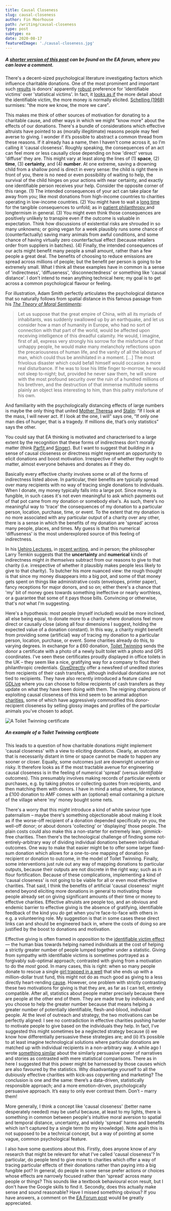 ```yaml
---
title: Causal Closeness
slug: causal-closeness
author: Fin Moorhouse
path: /writing/causal-closeness
type: post
subtype: ea
date: 2020-08-17
featuredImage: './causal-closeness.jpg'
---
```


##### A [shorter version of this post](https://forum.effectivealtruism.org/posts/unXxZAZGkxr9mscAG/eliciting-donations-through-causal-closeness) can be found on the EA forum, where you can leave a comment.

There's a decent-sized psychological literature investigating factors which influence charitable donations. One of the most prominent and important such [results](https://link.springer.com/article/10.1023/A:1007740225484) is donors' apparently [robust](http://citeseerx.ist.psu.edu/viewdoc/download?doi=10.1.1.565.1812&rep=rep1&type=pdf) preference for 'identifiable victims' over 'statistical victims'. In fact, it [looks as if](https://www.andrew.cmu.edu/user/gl20/GeorgeLoewenstein/Papers_files/pdf/identifiable-victim.pdf) the more detail about the identifiable victim, the more money is normally elicited. [Schelling (1968)](https://repository.library.georgetown.edu/handle/10822/762904) surmises: "the more we know, the more we care".

This makes me think of other sources of motivation for donating to a charitable cause, and other ways in which we might "know more" about the effects of our donations. There's a bundle of considerations which effective altruists have pointed to as (morally illegitimate) reasons people may feel averse to giving. I wonder if it’s possible to abstract a common thread from these reasons. If it already has a name, then I haven't come across it, so I'm calling it 'causal closeness'. Roughly speaking, the consequences of an act can feel more or less causally close depending on how 'direct' versus 'diffuse' they are. This might vary at least along the lines of (1) **space**, (2) **time**, (3) **certainty**, and (4) **number**. At one extreme, saving a drowning child from a shallow pond is direct in every sense: the child is right there in front of you, there is no need or even possibility of waiting to help, the survival of the child hinges on your actions with near certainty, and exactly one identifiable person receives your help. Consider the opposite corner of this range. (1) The intended consequences of your act can take place far away from you; like most donations from high-income countries to charities operating in low-income countries. (2) You might have to wait a [long time](https://www.historynet.com/ben-franklins-gift-keeps-giving.htm) for the tangible consequences to unfold; as in [patient philanthropy ](https://forum.effectivealtruism.org/posts/amdReARfSvgf5PpKK/phil-trammell-philanthropy-timing-and-the-hinge-of-history)and longtermism in general. (3) You might even think those consequences are positively unlikely to transpire even if the outcome is valuable in expectation. Think how discussions of existential risks are shrouded in so many unknowns; or going vegan for a week plausibly runs some chance of (counterfactually) saving many animals from awful conditions, and some chance of having virtually zero counterfactual effect (because retailers order from suppliers in batches). (4) Finally, the intended consequences of our acts might benefit many people a small amount, rather than a few people a great deal. The benefits of choosing to reduce emissions are spread across millions of people; but the benefit per person is going to be extremely small. What I think all these examples have in common is a sense of 'indirectness', 'diffuseness', 'disconnectedness' or something like 'causal distance'. I don't intend to mean anything technical here; my goal is to get across a common psychological flavour or feeling.

For illustration, Adam Smith perfectly articulates the psychological distance that so naturally follows from spatial distance in this famous passage from his *[The Theory of Moral Sentiments](https://www.goodreads.com/book/show/25700.The_Theory_of_Moral_Sentiments)*:

> Let us suppose that the great empire of China, with all its myriads of inhabitants, was suddenly swallowed up by an earthquake, and let us consider how a man of humanity in Europe, who had no sort of connection with that part of the world, would be affected upon receiving intelligence of this dreadful calamity. He would, I imagine, first of all, express very strongly his sorrow for the misfortune of that unhappy people, he would make many melancholy reflections upon the precariousness of human life, and the vanity of all the labours of man, which could thus be annihilated in a moment. […] The most frivolous disaster which could befall himself would occasion a more real disturbance. If he was to lose his little finger to-morrow, he would not sleep to-night; but, provided he never saw them, he will snore with the most profound security over the ruin of a hundred millions of his brethren, and the destruction of that immense multitude seems plainly an object less interesting to him, than this paltry misfortune of his own.

And familiarity with the psychologically distancing effects of large numbers is maybe the only thing that united [Mother Theresa](https://www.goodreads.com/quotes/1354045-if-i-look-at-the-mass-i-will-never-act) and [Stalin](https://quoteinvestigator.com/2010/05/21/death-statistic/): “If I look at the mass, I will never act. If I look at the one, I will” says one, “If only one man dies of hunger, that is a tragedy. If millions die, that’s only statistics” says the other.

You could say that EA thinking is motivated and characterised to a large extent by the recognition that these forms of indirectness don't morally matter (think [Parfit ](https://www.goodreads.com/book/show/327051.Reasons_and_Persons)and [Singer](https://www.utilitarian.net/singer/by/199704--.htm)). But I want to suggest that *building in* a sense of causal closeness or directness might represent an opportunity to elicit donations and boost motivation. Irrespective of whether they ought to matter, almost everyone behaves and donates as if they do.

Basically every effective charity involves some or all of the forms of indirectness listed above. In particular, their benefits are typically spread over many recipients with no way of tracing single donations to individuals. When I donate, my money typically falls into a large pot. Since money is fungible, in such cases it's not even meaningful to ask which payments out of that pot came from *my* donation or somebody else's. As such, there's no meaningful way to 'trace' the consequences of my donation to a particular person, location, purchase, time, or event. To the extent that my donation is no more associated with any particular output of a charity over any other, there is a sense in which the benefits of my donation are 'spread' across many people, places, and times. My guess is that this numerical 'diffuseness' is the most underexplored source of this feeling of indirectness.

In his [Uehiro Lectures](https://www.practicalethics.ox.ac.uk/uehiro-lectures-2017#tab-420616), in [recent writing](http://www.jpe.ox.ac.uk/papers/being-good-in-a-world-of-need-some-empirical-worries-and-an-uncomfortable-philosophical-possibility/), and in person; the philosopher Larry Temkin suggests that the **uncertainty** and **numerical** kinds of indirectness might *in themselves* subtract from our reasons to give to that charity (i.e. irrespective of whether it plausibly makes people less likely to give to that charity). To butcher his more nuanced view: the rough thought is that since my money disappears into a big pot, and some of that money gets spent on things like administrative costs (envelopes, printer paper), fancy receptions for major donors, and so on; either there's a chance that 'my' bit of money goes towards something ineffective or nearly worthless, or a guarantee that some of it pays those bills. Convincing or otherwise, that's *not* what I'm suggesting.

Here's a hypothesis: most people (myself included) would be more inclined, all else being equal, to donate more to a charity where donations feel more direct or causally close (along all four dimensions I suggest, holding the expected value of a donation constant). In this way, a charity might benefit from providing some (artificial) way of tracing my donation to a particular person, location, purchase, or event. Some charities already do this, to varying degrees. In exchange for a £60 donation, [Toilet Twinning](https://www.toilettwinning.org/) sends the donor a certificate with a photo of a newly built toilet with a photo and GPS coordinates. I've seen these certificates proudly displayed in office toilets in the UK – they seem like a nice, gratifying way for a company to flout their philanthropic credentials. [GiveDirectly](https://live.givedirectly.org/newsfeed/search?search=Kenya+Covid-19#search) offer a newsfeed of unedited stories from recipients of their cash transfers, although individual donations are not tied to recipients. They have also recently introduced a feature called [GDLive](https://live.givedirectly.org) where you can choose to follow recipients of cash transfers as they update on what they have been doing with them. The reigning champions of exploiting causal closeness of this kind seem to be animal adoption [charities](https://www.thedonkeysanctuary.org.uk/adopt), some of which have aggressively commodified this donor-recipient closeness by selling glossy images and profiles of the particular animals you've chosen to adopt.

![A Toilet Twinning certificate](images/toilet-twin.jpg)

##### An example of a Toilet Twinning certificate

This leads to a question of how charitable donations might implement 'causal closeness' with a view to eliciting donations. Clearly, an outcome that is necessarily distant in time or space cannot be made to happen any sooner or closer. Equally, some outcomes just are downright uncertain or risky. It therefore looks as if the most tractable avenue for engineering causal closeness is in the feeling of numerical 'spread' (versus *identifiable* outcomes). This presumably involves making records of particular events or purchases, e.g. by taking photos or collecting quotes from recipients, and then matching them with donors. I have in mind a setup where, for instance, a £100 donation to AMF comes with an (optional) email containing a picture of the village where 'my' money bought some nets.

There's a worry that this might introduce a kind of white saviour type paternalism – maybe there's something objectionable about making it look as if the worse-off recipient of a donation depended specifically on you, the well-off donor; or about donors 'collecting' or 'displaying' those people. The plain costs could also make this a non-starter for extremely lean, gimmick-free charities. Then there's the technological challenge of finding some not-entirely-arbitrary way of dividing individual donations between individual outcomes. One way to make that easier might be to offer some larger fixed-sum donation which allows for a one-to-one mapping of donation to recipient or donation to outcome, in the model of Toilet Twinning. Finally, some interventions just rule out any way of mapping donations to particular outputs, because their outputs are not discrete in the right way; such as in flour fortification. Because of these complications, implementing a kind of 'causal closeness' is not going to be viable for all or even most effective charities. That said, I think the benefits of artificial 'causal closeness' might extend beyond eliciting more donations in general to motivating those people already set on giving significant amounts of their time or money to effective charities. Effective altruists are people too, and an obvious and endemic barrier to effective giving is the absence of gratifying, identifiable feedback of the kind you *do* get when you're face-to-face with others in e.g. a volunteering role. My suggestion is that in some cases these direct links can and should be engineered back in, where the costs of doing so are justified by the boost to donations and motivation.

Effective giving is often framed in *opposition* to the [identifiable victim effect](https://en.wikipedia.org/wiki/Identifiable_victim_effect) — the human bias towards helping named individuals at the cost of helping a strictly greater number of people lumped together under a statistic. Giving from sympathy with identifiable victims is sometimes portrayed as a forgivably sub-optimal approach; contrasted with giving from a motivation to do the *most* good. In many cases, this is right: when so many people donate to rescue a single [girl trapped in a well](https://en.wikipedia.org/wiki/Rescue_of_Jessica_McClure) that she ends up with a million-dollar trust fund, this might not do as much good as giving to a less directly heart-rending [cause](https://www.givewell.org/charities/top-charities). However, one problem with strictly contrasting these two motivations for giving is that they are, as far as I can tell, entirely compatible. After all, statistics about people matter precisely because there are people at the other end of them. They are made true by individuals; and you choose to help the greater number because that means helping a greater number of potentially identifiable, flesh-and-blood, individual people. At the level of outreach and strategy, the two motivations can be perfectly aligned: I see no contradiction in effective charities pushing harder to motivate people to give based on the individuals they help. In fact, I’ve suggested this might sometimes be a neglected strategy because (i) we know how differentially persuasive these strategies are; and (ii) it’s possible to at least imagine technological solutions where particular donations are matched up with individual recipients in a non-arbitrary way. A while ago I wrote [something similar](https://www.finmoorhouse.com/writing/stories-for-good) about the similarly persuasive power of narratives and stories as contrasted with mere statistical comparisons. There as in here I suggested that this power might be harnessed by those causes which are also favoured by the statistics. Why disadvantage yourself to all the dubiously effective charities with kick-ass copywriting and marketing? The conclusion is one and the same: there’s a data-driven, statistically responsible approach; and a more emotion-driven, psychologically persuasive approach. It’s easy to only ever contrast them. Don’t – marry them!

More generally, I think a concept like 'causal closeness' (better name desperately needed) may be useful because, at least to my lights, there is something in common between people's intuitive moral aversion to spatial and temporal distance, uncertainty, and widely 'spread' harms and benefits which isn't captured by a single term (to my knowledge). Note again this is not supposed to be a technical concept, but a way of pointing at some vague, common psychological feature.

I also have some questions about this. Firstly, does anyone know of any research that might be relevant for what I've called 'causal closeness'? In particular, do people tend to give more to charities which offer a way of tracing particular effects of their donations rather than paying into a big fungible pot? In general, do people in some sense prefer actions or choices whose effects are narrowly focused rather than 'spread' across many people or things? This sounds like a textbook behavioural econ result, but I don't have the Google skills to find it. Secondly, does this actually make sense and sound reasonable? Have I missed something obvious? If you have answers, a comment on the [EA Forum post](https://forum.effectivealtruism.org/posts/unXxZAZGkxr9mscAG/eliciting-donations-through-causal-closeness) would be greatly appreciated.